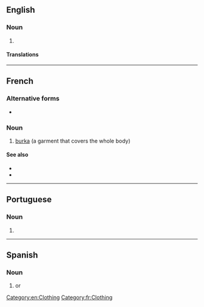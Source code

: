==English==

===Noun===
{{en-noun}}

# {{alternative spelling of|burka|lang=en}}

====Translations====
{{trans-see|burka}}

[[Category:en:Clothing]]

----

==French==
{{wikipedia|lang=fr}}

===Alternative forms===
* {{l|fr|burka}}

===Noun===
{{fr-noun|f}}

# [[burka]] (a garment that covers the whole body)

====See also====
* {{l|fr|niqab}}
* {{l|fr|hijab}}

[[Category:fr:Clothing]]

----

==Portuguese==

===Noun===
{{pt-noun|f|s}}

# {{alternative spelling of|burca|lang=pt}}

----

==Spanish==

===Noun===
{{es-noun|m}}

# {{l|en|burqa}} or {{l|en|burka}}